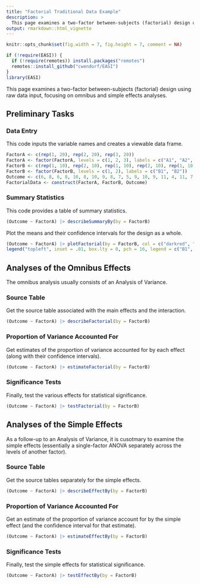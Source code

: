 ```yaml
---
title: "Factorial Traditional Data Example"
description: >
  This page examines a two-factor between-subjects (factorial) design using raw data input, focusing on omnibus and simple effects analyses.
output: rmarkdown::html_vignette
---
```


```r
knitr::opts_chunk$set(fig.width = 7, fig.height = 7, comment = NA)
```

```r
if (!require(EASI)) {
  if (!require(remotes)) install.packages("remotes")
  remotes::install_github("cwendorf/EASI")
}
library(EASI)
```

This page examines a two-factor between-subjects (factorial) design using raw data input, focusing on omnibus and simple effects analyses.

## Preliminary Tasks

### Data Entry

This code inputs the variable names and creates a viewable data frame.
```r
FactorA <- c(rep(1, 20), rep(2, 20), rep(3, 20))
FactorA <- factor(FactorA, levels = c(1, 2, 3), labels = c("A1", "A2", "A3"))
FactorB <- c(rep(1, 10), rep(2, 10), rep(1, 10), rep(2, 10), rep(1, 10), rep(2, 10))
FactorB <- factor(FactorB, levels = c(1, 2), labels = c("B1", "B2"))
Outcome <- c(6, 8, 6, 8, 10, 8, 10, 9, 8, 7, 5, 9, 10, 9, 11, 4, 11, 7, 6, 8, 7, 13, 11, 10, 13, 8, 11, 14, 12, 11, 7, 8, 7, 11, 10, 7, 8, 4, 8, 10, 9, 16, 11, 12, 15, 13, 9, 14, 11, 10, 8, 6, 8, 11, 5, 7, 9, 3, 6, 7)
FactorialData <- construct(FactorA, FactorB, Outcome)
```

### Summary Statistics

This code provides a table of summary statistics.
```r
(Outcome ~ FactorA) |> describeSummaryBy(by = FactorB)
```

Plot the means and their confidence intervals for the design as a whole.
```r
(Outcome ~ FactorA) |> plotFactorial(by = FactorB, col = c("darkred", "darkblue"))
legend("topleft", inset = .01, box.lty = 0, pch = 16, legend = c("B1", "B2"), col = c("darkred", "darkblue"))
```

## Analyses of the Omnibus Effects

The omnibus analysis usually consists of an Analysis of Variance.

### Source Table

Get the source table associated with the main effects and the interaction.
```r
(Outcome ~ FactorA) |> describeFactorial(by = FactorB)
```

### Proportion of Variance Accounted For

Get estimates of the proportion of variance accounted for by each effect (along with their confidence intervals).
```r
(Outcome ~ FactorA) |> estimateFactorial(by = FactorB)
```

### Significance Tests

Finally, test the various effects for statistical significance.
```r
(Outcome ~ FactorA) |> testFactorial(by = FactorB)
```

## Analyses of the Simple Effects

As a follow-up to an Analysis of Variance, it is cusotmary to examine the simple effects (essentially a single-factor ANOVA separately across the levels of another factor).

### Source Table

Get the source tables separately for the simple effects.
```r
(Outcome ~ FactorA) |> describeEffectBy(by = FactorB)
```

### Proportion of Variance Accounted For

Get an estimate of the proportion of variance account for by the simple effect (and the confidence interval for that estimate).
```r
(Outcome ~ FactorA) |> estimateEffectBy(by = FactorB)
```

### Significance Tests

Finally, test the simple effects for statistical significance.
```r
(Outcome ~ FactorA) |> testEffectBy(by = FactorB)
```

